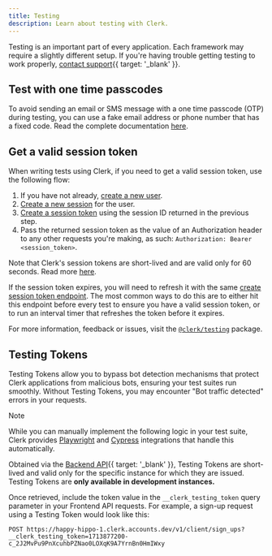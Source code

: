 ```yaml
---
title: Testing
description: Learn about testing with Clerk.
---
```


Testing is an important part of every application. Each framework may require a slightly different setup. If you're having trouble getting testing to work properly, [contact support](/contact/support){{ target: '_blank' }}.

## Test with one time passcodes

To avoid sending an email or SMS message with a one time passcode (OTP) during testing, you can use a fake email address or phone number that has a fixed code. Read the complete documentation [here](/docs/testing/test-emails-and-phones).

## Get a valid session token

When writing tests using Clerk, if you need to get a valid session token, use the following flow:

1. If you have not already, [create a new user](https://clerk.com/docs/reference/backend-api/tag/Users#operation/CreateUser).
1. [Create a new session](https://clerk.com/docs/reference/backend-api/tag/Sessions#operation/createSession) for the user.
1. [Create a session token](https://clerk.com/docs/reference/backend-api/tag/Sessions#operation/CreateSessionToken) using the session ID returned in the previous step.
1. Pass the returned session token as the value of an Authorization header to any other requests you're making, as such: `Authorization: Bearer <session_token>`.

Note that Clerk's session tokens are short-lived and are valid only for 60 seconds. Read more [here](/docs/how-clerk-works/overview).

If the session token expires, you will need to refresh it with the same [create session token endpoint](https://clerk.com/docs/reference/backend-api/tag/Sessions#operation/CreateSessionToken). The most common ways to do this are to either hit this endpoint before every test to ensure you have a valid session token, or to run an interval timer that refreshes the token before it expires.

For more information, feedback or issues, visit the [`@clerk/testing`](https://github.com/clerk/javascript/tree/main/packages/testing) package.

## Testing Tokens

Testing Tokens allow you to bypass bot detection mechanisms that protect Clerk applications from malicious bots, ensuring your test suites run smoothly. Without Testing Tokens, you may encounter "Bot traffic detected" errors in your requests.

> [!NOTE]
> While you can manually implement the following logic in your test suite, Clerk provides [Playwright](/docs/testing/playwright/overview) and [Cypress](/docs/testing/cypress/overview) integrations that handle this automatically.

Obtained via the [Backend API](/docs/reference/backend-api/tag/Testing-Tokens){{ target: '_blank' }}, Testing Tokens are short-lived and valid only for the specific instance for which they are issued. Testing Tokens are **only available in development instances.**

Once retrieved, include the token value in the `__clerk_testing_token` query parameter in your Frontend API requests. For example, a sign-up request using a Testing Token would look like this:

```shell
POST https://happy-hippo-1.clerk.accounts.dev/v1/client/sign_ups?__clerk_testing_token=1713877200-c_2J2MvPu9PnXcuhbPZNao0LOXqK9A7YrnBn0HmIWxy
```
